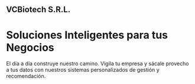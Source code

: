 ## VCBiotech S.R.L.

# Soluciones Inteligentes para tus Negocios

El día a día construye nuestro camino. Vigila tu empresa y sácale provecho a tus datos con nuestros sistemas personalizados de gestión y recomendación.
